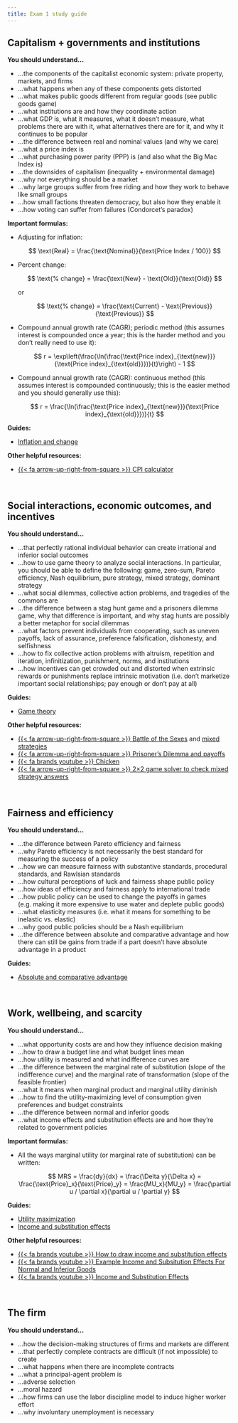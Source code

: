 ```yaml
---
title: Exam 1 study guide
---
```


## Capitalism + governments and institutions

**You should understand…**

- …the components of the capitalist economic system: private property, markets, and firms
- …what happens when any of these components gets distorted
- …what makes public goods different from regular goods (see public goods game)
- …what institutions are and how they coordinate action
- …what GDP is, what it measures, what it doesn't measure, what problems there are with it, what alternatives there are for it, and why it continues to be popular
- …the difference between real and nominal values (and why we care)
- …what a price index is
- …what purchasing power parity (PPP) is (and also what the Big Mac Index is)
- …the downsides of capitalism (inequality + environmental damage)
- …why not everything should be a market
- …why large groups suffer from free riding and how they work to behave like small groups
- …how small factions threaten democracy, but also how they enable it
- …how voting can suffer from failures (Condorcet's paradox)

**Important formulas:**

- Adjusting for inflation:

    $$
    \text{Real} = \frac{\text{Nominal}}{\text{Price Index / 100}}
    $$

- Percent change:

    $$
    \text{% change} = \frac{\text{New} - \text{Old}}{\text{Old}}
    $$
    
    or
    
    $$
    \text{% change} = \frac{\text{Current} - \text{Previous}}{\text{Previous}}
    $$

- Compound annual growth rate (CAGR); periodic method (this assumes interest is compounded once a year; this is the harder method and you don't really need to use it):

    $$
    r = \exp\left(\frac{\ln(\frac{\text{Price index}_{\text{new}}}{\text{Price index}_{\text{old}}})}{t}\right) - 1
    $$

- Compound annual growth rate (CAGR): continuous method (this assumes interest is compounded continuously; this is the easier method and you should generally use this):

    $$
    r = \frac{\ln(\frac{\text{Price index}_{\text{new}}}{\text{Price index}_{\text{old}}})}{t}
    $$

**Guides:**

- [Inflation and change](/resource/inflation.qmd)

**Other helpful resources:**

- [{{< fa arrow-up-right-from-square >}} CPI calculator](https://www.bls.gov/data/inflation_calculator.htm)

&nbsp;

## Social interactions, economic outcomes, and incentives

**You should understand…**

- …that perfectly rational individual behavior can create irrational and inferior social outcomes
- …how to use game theory to analyze social interactions. In particular, you should be able to define the following: game, zero-sum, Pareto efficiency, Nash equilibrium, pure strategy, mixed strategy, dominant strategy
- …what social dilemmas, collective action problems, and tragedies of the commons are
- …the difference between a stag hunt game and a prisoners dilemma game, why that difference is important, and why stag hunts are possibly a better metaphor for social dilemmas
- …what factors prevent individuals from cooperating, such as uneven payoffs, lack of assurance, preference falsification, dishonesty, and selfishness
- …how to fix collective action problems with altruism, repetition and iteration, infinitization, punishment, norms, and institutions
- …how incentives can get crowded out and distorted when extrinsic rewards or punishments replace intrinsic motivation (i.e. don't marketize important social relationships; pay enough or don't pay at all)

**Guides:**

- [Game theory](/resource/game-theory.qmd)

**Other helpful resources:**

- [{{< fa arrow-up-right-from-square >}} Battle of the Sexes](http://policonomics.com/battle-of-the-sexes/) and [mixed strategies](http://policonomics.com/mixed-strategy/)
- [{{< fa arrow-up-right-from-square >}} Prisoner's Dilemma and payoffs](http://policonomics.com/video-d3-prisoners-dilemma/)
- [{{< fa brands youtube >}} Chicken](https://www.youtube.com/watch?v=sww-Zsl0IRY)
- [{{< fa arrow-up-right-from-square >}} 2×2 game solver to check mixed strategy answers](http://mindyourdecisions.com/GameSolver.html)

&nbsp;

## Fairness and efficiency

**You should understand…** 

- …the difference between Pareto efficiency and fairness
- …why Pareto efficiency is not necessarily the best standard for measuring the success of a policy
- …how we can measure fairness with substantive standards, procedural standards, and Rawlsian standards
- …how cultural perceptions of luck and fairness shape public policy
- …how ideas of efficiency and fairness apply to international trade
- …how public policy can be used to change the payoffs in games (e.g. making it more expensive to use water and deplete public goods)
- …what elasticity measures (i.e. what it means for something to be inelastic vs. elastic)
- …why good public policies should be a Nash equilibrium
- …the difference between absolute and comparative advantage and how there can still be gains from trade if a part doesn't have absolute advantage in a product

**Guides:**

- [Absolute and comparative advantage](/resource/advantage.qmd)

&nbsp;

## Work, wellbeing, and scarcity

**You should understand…**

- …what opportunity costs are and how they influence decision making
- …how to draw a budget line and what budget lines mean
- …how utility is measured and what indifference curves are
- …the difference between the marginal rate of substitution (slope of the indifference curve) and the marginal rate of transformation (slope of the feasible frontier)
- …what it means when marginal product and marginal utility diminish
- …how to find the utility-maximizing level of consumption given preferences and budget constraints
- …the difference between normal and inferior goods
- …what income effects and substitution effects are and how they're related to government policies

**Important formulas:**

- All the ways marginal utility (or marginal rate of substitution) can be written: 

    $$
    MRS = \frac{dy}{dx} = \frac{\Delta y}{\Delta x} = \frac{\text{Price}_x}{\text{Price}_y} = \frac{MU_x}{MU_y} = \frac{\partial u / \partial x}{\partial u / \partial y}
    $$

**Guides:**

- [Utility maximization](/resource/indifference-budget.qmd)
- [Income and substitution effects](/resource/income-substitution.qmd)

**Other helpful resources:**

- [{{< fa brands youtube >}} How to draw income and substitution effects](https://www.youtube.com/watch?v=6ObXpWgYbJ8)
- [{{< fa brands youtube >}} Example Income and Subsitution Effects For Normal and Inferior Goods](https://www.youtube.com/watch?v=pLhh_D5b_Lg)
- [{{< fa brands youtube >}} Income and Substitution Effects](https://www.youtube.com/watch?v=GgzS04HCVbw)

&nbsp;

## The firm

**You should understand…**

- …how the decision-making structures of firms and markets are different
- …that perfectly complete contracts are difficult (if not impossible) to create
- …what happens when there are incomplete contracts
- …what a principal-agent problem is
- …adverse selection
- …moral hazard
- …how firms can use the labor discipline model to induce higher worker effort
- …why involuntary unemployment is necessary
